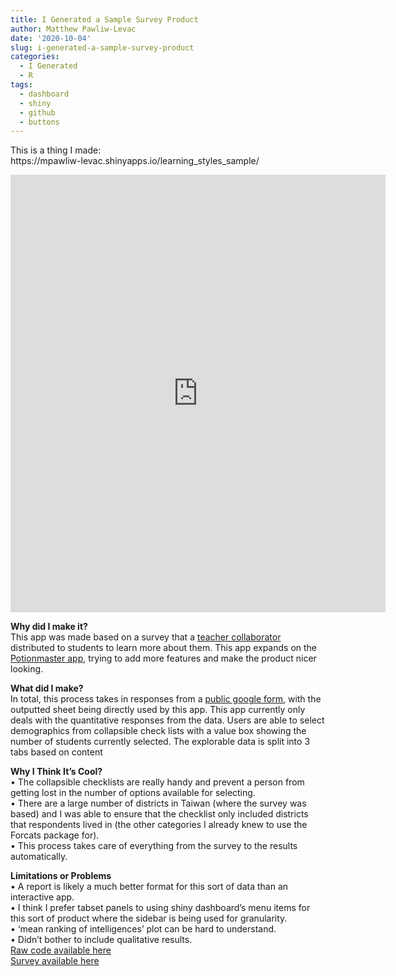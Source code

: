 ```yaml
---
title: I Generated a Sample Survey Product
author: Matthew Pawliw-Levac
date: '2020-10-04'
slug: i-generated-a-sample-survey-product
categories:
  - I Generated
  - R
tags:
  - dashboard
  - shiny
  - github
  - buttons
---
```


This is a thing I made:  
https://mpawliw-levac.shinyapps.io/learning_styles_sample/

<iframe width="600" height="700" frameborder="no" src="https://mpawliw-levac.shinyapps.io/learning_styles_sample/"> </iframe>

**Why did I make it?**  
This app was made based on a survey that a [teacher collaborator](https://pmdrnikki.wordpress.com/) distributed to students to learn more about them. This app expands on the [Potionmaster app](https://mpawliw-levac.shinyapps.io/potionmaster/), trying to add more features and make the product nicer looking.

**What did I make?**  
In total, this process takes in responses from a [public google form](https://forms.gle/LspRNTpB3L7agDLWA), with the outputted sheet being directly used by this app. This app currently only deals with the quantitative responses from the data. Users are able to select demographics from collapsible check lists with a value box showing the number of students currently selected. The explorable data is split into 3 tabs based on content

**Why I Think It's Cool?**  
	• The collapsible checklists are really handy and prevent a person from getting lost in the number of options available for selecting.  
	• There are a large number of districts in Taiwan (where the survey was based) and I was able to ensure that the checklist only included districts that respondents lived in (the other categories I already knew to use the Forcats package for).  
	• This process takes care of everything from the survey to the results automatically.

**Limitations or Problems**  
	• A report is likely a much better format for this sort of data than an interactive app.  
	• I think I prefer tabset panels to using shiny dashboard's menu items for this sort of product where the sidebar is being used for granularity.  
	• 'mean ranking of intelligences' plot can be hard to understand.  
	• Didn't bother to include qualitative results.  
[Raw code available here](https://github.com/mpawliwllevac/R-Scripts-Reference/tree/master/Sample%20Survey%20Product%20(Learning%20Styles%20Sample))  
[Survey available here](https://forms.gle/LspRNTpB3L7agDLWA)